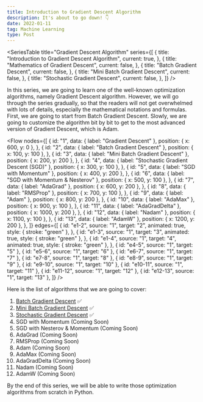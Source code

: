 ```yaml
---
title: Introduction to Gradient Descent Algorithm
description: It's about to go down! 👇
date: 2022-01-11
tag: Machine Learning
type: Post
---
```


<SeriesTable
  title="Gradient Descent Algorithm"
  series={[
    {
      title: "Introduction to Gradient Descent Algorithm",
      current: true,
    },
    {
      title: "Mathematics of Gradient Descent",
      current: false,
    },
    {
      title: "Batch Gradient Descent",
      current: false,
    },
    {
      title: "Mini Batch Gradient Descent",
      current: false,
    },
    {
      title: "Stochastic Gradient Descent",
      current: false,
    },
  ]}
/>

In this series, we are going to learn one of the well-known optimization algorithms, namely Gradient Descent algorithm.
However, we will go through the series gradually, so that the readers will not get overwhelmed with lots of details, especially the mathematical notations and formulas.
First, we are going to start from Batch Gradient Descent. Slowly, we are going to customize the algorithm bit by bit to get to the most advanced version of Gradient Descent, which is Adam.

<Flow
  nodes={[
    {
      id: "1",
      data: { label: "Gradient Descent" },
      position: { x: 600, y: 0 },
    },
    {
      id: "2",
      data: { label: "Batch Gradient Descent" },
      position: { x: 100, y: 100 },
    },
    {
      id: "3",
      data: { label: "Mini Batch Gradient Descent" },
      position: { x: 200, y: 200 },
    },
    {
      id: "4",
      data: { label: "Stochastic Gradient Descent (SGD)" },
      position: { x: 300, y: 100 },
    },
    {
      id: "5",
      data: { label: "SGD with Momentum" },
      position: { x: 400, y: 200 },
    },
    {
      id: "6",
      data: { label: "SGD with Momentum & Nesterov" },
      position: { x: 500, y: 100 },
    },
    {
      id: "7",
      data: { label: "AdaGrad" },
      position: { x: 600, y: 200 },
    },
    {
      id: "8",
      data: { label: "RMSProp" },
      position: { x: 700, y: 100 },
    },
    {
      id: "9",
      data: { label: "Adam" },
      position: { x: 800, y: 200 },
    },
    {
      id: "10",
      data: { label: "AdaMax" },
      position: { x: 900, y: 100 },
    },
    {
      id: "11",
      data: { label: "AdaGradDelta" },
      position: { x: 1000, y: 200 },
    },
    {
      id: "12",
      data: { label: "Nadam" },
      position: { x: 1100, y: 100 },
    },
    {
      id: "13",
      data: { label: "AdamW" },
      position: { x: 1200, y: 200 },
    },
  ]}
  edges={[
    {
      id: "e1-2",
      source: "1",
      target: "2",
      animated: true,
      style: { stroke: "green" },
    },
    {
      id: "e1-3",
      source: "1",
      target: "3",
      animated: true,
      style: { stroke: "green" },
    },
    {
      id: "e1-4",
      source: "1",
      target: "4",
      animated: true,
      style: { stroke: "green" },
    },
    { id: "e4-5", source: "1", target: "5" },
    { id: "e5-6", source: "1", target: "6" },
    { id: "e6-7", source: "1", target: "7" },
    { id: "e7-8", source: "1", target: "8" },
    { id: "e8-9", source: "1", target: "9" },
    { id: "e9-10", source: "1", target: "10" },
    { id: "e10-11", source: "1", target: "11" },
    { id: "e11-12", source: "1", target: "12" },
    { id: "e12-13", source: "1", target: "13" },
  ]}
/>

Here is the list of algorithms that we are going to cover:

1. [Batch Gradient Descent](/posts/batch-gradient-descent) ✅
2. [Mini Batch Gradient Descent](/posts/mini-batch-gradient-descent) ✅
3. [Stochastic Gradient Descent](/posts/stochastic-gradient-descent) ✅
4. SGD with Momentum (Coming Soon)
5. SGD with Nesterov & Momentum (Coming Soon)
6. AdaGrad (Coming Soon)
7. RMSProp (Coming Soon)
8. Adam (Coming Soon)
9. AdaMax (Coming Soon)
10. AdaGradDelta (Coming Soon)
11. Nadam (Coming Soon)
12. AdamW (Coming Soon)

By the end of this series, we will be able to write those optimization algorithms from scratch in Python.

